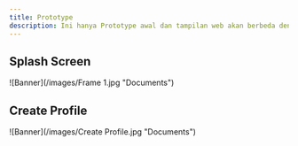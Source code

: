 ---
title: Prototype
description: Ini hanya Prototype awal dan tampilan web akan berbeda dengan prototype,dikarenakan penhembangan yang saya lakukan. 
---

## Splash Screen
![Banner](/images/Frame 1.jpg "Documents")

## Create Profile
![Banner](/images/Create Profile.jpg "Documents")